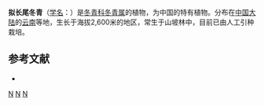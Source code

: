 {{Speciesbox 
| taxon = Ilex sublongecaudata
| authority = [[曾沧江|C. J. Tseng]] et S. S. Liu ex [[李雅茹|Y. R. Li]]
}}

'''拟长尾冬青'''（[[学名|学名]]：{{lang|la|''Ilex sublongecaudata''}}）是[[冬青科|冬青科]][[冬青属|冬青属]]的植物，为中国的特有植物。分布在[[中国大陆|中国大陆]]的[[云南|云南]]等地，生长于海拔2,600米的地区，常生于山坡林中，目前已由人工引种栽培。

== 参考文献 ==
<div class="references-small">
* {{cite web| url =http://www.bioinfo.cn/db05/KmzwSpecies.php?action=view&id=14222| title =拟长尾冬青| work =《中国高等植物数据库全库》| publisher =中国科学院微生物研究所| author =昆明植物研究所| accessdate =2009-02-24| deadurl =yes| archiveurl =https://web.archive.org/web/20160305030053/http://www.bioinfo.cn/db05/KmzwSpecies.php?action=view&id=14222| archivedate =2016-03-05}}
</div>
{{Taxonbar|from=Q11077514}}

[[Category:冬青属|N]]
[[Category:中國特有植物|N]]
[[Category:云南植物|N]]